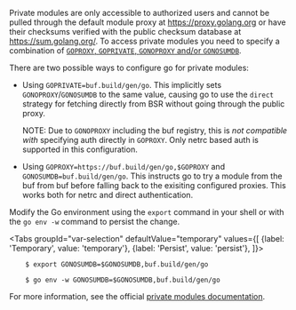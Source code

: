
Private modules are only accessible to authorized users and cannot be
pulled through the default module proxy at https://proxy.golang.org or have
their checksums verified with the public checksum database at
https://sum.golang.org/. To access private modules you need to specify a
combination of [`GOPROXY`, `GOPRIVATE`, `GONOPROXY` and/or `GONOSUMDB`][envvariables].

There are two possible ways to configure go for private modules:
- Using `GOPRIVATE=buf.build/gen/go`. This implicitly sets
  `GONOPROXY`/`GONOSUMDB` to the same value, causing go to use the `direct`
  strategy for fetching directly from BSR without going through the public proxy.

  NOTE: Due to `GONOPROXY` including the buf registry, this is *not compatible
  with* specifying auth directly in `GOPROXY`. Only netrc based auth is
  supported in this configuration.

- Using `GOPROXY=https://buf.build/gen/go,$GOPROXY` and
  `GONOSUMDB=buf.build/gen/go`. This instructs go to try a module from the buf
  from buf before falling back to the exisiting configured proxies. This works
  both for netrc and direct authentication.

Modify the Go environment using the `export` command in your shell or with the
`go env -w` command to persist the change.

<Tabs
groupId="var-selection"
defaultValue="temporary"
values={[
    {label: 'Temporary', value: 'temporary'},
    {label: 'Persist', value: 'persist'},
]}>
<TabItem value="temporary">

        $ export GONOSUMDB=$GONOSUMDB,buf.build/gen/go

  </TabItem>
  <TabItem value="persist">

        $ go env -w GONOSUMDB=$GONOSUMDB,buf.build/gen/go

  </TabItem>
</Tabs>

For more information, see the official [private modules documentation][private].

[private]: https://golang.org/ref/mod#private-modules
[envvariables]: https://go.dev/ref/mod#environment-variables
